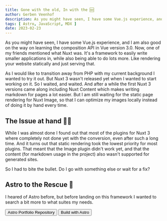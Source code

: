 ```yaml
---
title: Gone with the old, In with the 🆕
author: Gerben Veenhof
description: As you might have seen, I have some Vue.js experience, and I am also good on the way on learning the composition API in Vue version 3.0.
tags: [ Astro, JavaScript, MDX ]
date: 2023-02-23
---
```



As you might have seen, I have some Vue.js experience, and I am also good on the way on learning the composition API in Vue version 3.0. Now, one of my friends mentioned what Nuxt was. 
It's a framework to easily write smaller applications in, while also being able to do lots more.
Like rendering your website statically and just serving that.

As I would like to transition away from PHP with my current background I wanted to try it out. But Nuxt 3 wasn't released yet when I wanted to start working on it. So I waited, and waited. And after a while the first Nuxt 3 versions came along including Nuxt Content which makes writing markdown for pages a lot easier.
But I am still waiting for the static page rendering for Nuxt Image, so that I can optimize my images locally instead of doing it by hand every time.

## The Issue at hand 👋🏻

While I was almost done I found out that most of the plugins for Nuxt 3 where completely not done yet with the conversion, even after such a long time. And it turns out that static rendering took the lowest priority for most plugins.
That meant that the Image plugin didn't work yet, and that the content (for markdown usage in the project) also wasn't supported for generated sites.

So I had to bite the bullet. Do I go with something else or wait for a fix?

## Astro to the Rescue 🚀

I heared of Astro before, but before landing on this framework I wanted to search a bit more to what suites my needs.

<FlexCenter>
    <Button href="https://github.com/nlxdodge/portfolio-astro" icon="mdi:github">Astro Portfolio Repository</Button>
    <Button href="https://atsro.build/" icon="ph:link-bold">Build with Astro</Button>
</FlexCenter>